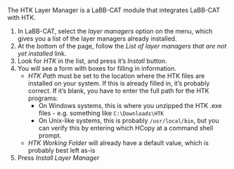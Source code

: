 The HTK Layer Manager is a LaBB-CAT module that integrates LaBB-CAT with HTK.

1. In LaBB-CAT, select the *layer managers* option on the menu, which gives you a list of the layer managers already installed.
1. At the bottom of the page, follow the *List of layer managers that are not yet installed* link.
1. Look for *HTK* in the list, and press it's *Install* button.
1. You will see a form with boxes for filling in information.
    - *HTK Path* must be set to the location where the HTK files are installed on your system. If this is already filled in, it's probably correct.  If it's blank, you have to enter the full path for the HTK programs:
        - On Windows systems, this is where you unzipped the HTK .exe files - e.g. something like `C:\Downloads\HTK`
        - On Unix-like systems, this is probably `/usr/local/bin`, but you can verify this by entering which HCopy at a command shell prompt.
    - *HTK Working Folder* will already have a default value, which is probably best left as-is
1. Press *Install Layer Manager*
